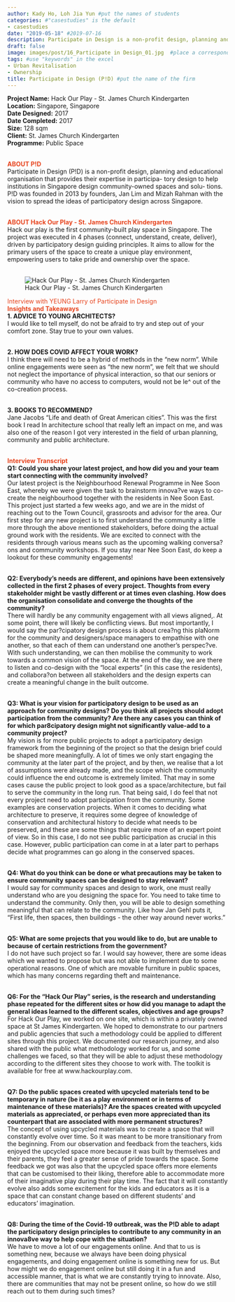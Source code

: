 ```yaml
---
author: Kady Ho, Loh Jia Yun #put the names of students
categories: #"casestudies" is the default 
- casestudies
date: "2019-05-18" #2019-07-16
description: Participate in Design is a non-profit design, planning and educational organisation that helps institution in Singapore design community-owned spaces. #brief description about the firm
draft: false
image: images/post/16_Participate in Design_01.jpg  #place a corresponding image in the "images" => "post"
tags: #use "keywords" in the excel
- Urban Revitalisation
- Ownership
title: Participate in Design (P!D) #put the name of the firm
---
```


__Project Name:__ Hack Our Play - St. James Church Kindergarten <br>
__Location:__ Singapore, Singapore <br>
__Date Designed:__ 2017 <br>
__Date Completed:__ 2017 <br>
__Size:__ 128 sqm<br>
__Client:__ St. James Church Kindergarten <br>
__Programme:__ Public Space
<br><br>

<span style="color:#E7451F">__ABOUT P!D__</span><br>
Participate in Design (P!D) is a non-profit design, planning and educational organisation that provides their expertise in participa- tory design to help institutions in Singapore design community-owned spaces and solu- tions. P!D was founded in 2013 by founders, Jan Lim and Mizah Rahman with the vision to spread the ideas of participatory design across Singapore. <br><br>

<span style="color:#E7451F">__ABOUT Hack Our Play - St. James Church Kindergarten__</span><br>
Hack our play is the first community-built play space in Singapore. The project was executed in 4 phases (connect, understand, create, deliver), driven by participatory design guiding principles. It aims to allow for the primary users of the space to create a unique play environment, empowering users to take pride and ownership over the space. <br><br>

<!-- Photo of the project -->

<!-- ![caption: name of the project](https://socialarchi.github.io/images/post/"name of the file") 
example below-->

![Hack Our Play - St. James Church Kindergarten](https://socialarchi.github.io/images/post/16_Participate in Design_01.jpg) 

<span style="color:#E7451F">Interview with YEUNG Larry of Participate in Design</span><br>
<span style="color:#E7451F">__Insights and Takeaways__</span><br>
__1. ADVICE TO YOUNG ARCHITECTS?__<br>
I would like to tell myself, do not be afraid to try and step out of your comfort zone. Stay true to your own values. <br><br>

__2. HOW DOES COVID AFFECT YOUR WORK?__<br>
I think there will need to be a hybrid of methods in the “new norm”. While online engagements were seen as “the new norm”, we felt that we should not neglect the importance of physical interaction, so that our seniors or community who have no access to computers, would not be le^ out of the co-creation process.<br><br>

__3. BOOKS TO RECOMMEND?__<br>
Jane Jacobs “Life and death of Great American cities”. This was the first book I read In architecture school that really left an impact on me, and was also one of the reason I got very interested in the field of urban planning, community and public architecture. <br><br>

<span style="color:#E7451F">__Interview Transcript__</span><br>
__Q1: Could you share your latest project, and how did you and your team start connecting with the community involved?__<br>
Our latest project is the Neighbourhood Renewal Programme in Nee Soon East, whereby we were given the task to brainstorm innova?ve ways to co-create the neighbourhood together with the residents in Nee Soon East. This project just started a few weeks ago, and we are in the midst of reaching out to the Town Council, grassroots and advisor for the area. Our first step for any new project is to first understand the community a little more through the above mentioned stakeholders, before doing the actual ground work with the residents. We are excited to connect with the residents through various means such as the upcoming walking conversa?ons and community workshops. If you stay near Nee Soon East, do keep a lookout for these community engagements! <br><br>

__Q2: Everybody’s needs are different, and opinions have been extensively collected in the first 2 phases of every project. Thoughts from every stakeholder might be vastly different or at times even clashing. How does the organisation consolidate and converge the thoughts of the community?__<br>
There will hardly be any community engagement with all views aligned,. At some point, there will likely be conflicting views. But most importantly, I would say the par?cipatory design process is about crea?ng this plaNorm for the community and designers/space managers to empathise with one another, so that each of them can understand one another’s perspec?ve. With such understanding, we can then mobilise the community to work towards a common vision of the space. At the end of the day, we are there to listen and co-design with the “local experts” (in this case the residents), and collabora?on between all stakeholders and the design experts can create a meaningful change in the built outcome. <br><br>

__Q3: What is your vision for participatory design to be used as an approach for community designs? Do you think all projects should adopt participation from the community? Are there any cases you can think of for which par8cipatory design might not significantly value-add to a community project?__<br>
My vision is for more public projects to adopt a participatory design framework from the beginning of the project so that the design brief could be shaped more meaningfully. A lot of times we only start engaging the community at the later part of the project, and by then, we realise that a lot of assumptions were already made, and the scope which the community could influence the end outcome is extremely limited. That may in some cases cause the public project to look good as a space/architecture, but fail to serve the community in the long run. That being said, I do feel that not every project need to adopt participation from the community. Some examples are conservation projects. When it comes to deciding what architecture to preserve, it requires some degree of knowledge of conservation and architectural history to decide what needs to be preserved, and these are some things that require more of an expert point of view. So in this case, I do not see public participation as crucial in this case. However, public participation can come in at a later part to perhaps decide what programmes can go along in the conserved spaces. <br><br>

__Q4: What do you think can be done or what precautions may be taken to ensure community spaces can be designed to stay relevant?__<br>
I would say for community spaces and design to work, one must really understand who are you designing the space for. You need to take time to understand the community. Only then, you will be able to design something meaningful that can relate to the community. Like how Jan Gehl puts it, “First life, then spaces, then buildings - the other way around never works." <br><br>

__Q5: What are some projects that you would like to do, but are unable to because of certain restrictions from the government?__<br>
I do not have such project so far. I would say however, there are some ideas which we wanted to propose but was not able to implement due to some operational reasons. One of which are movable furniture in public spaces, which has many concerns regarding theft and maintenance. <br><br>

__Q6: For the “Hack Our Play” series, is the research and understanding phase repeated for the different sites or how did you manage to adapt the general ideas learned to the different scales, objectives and age groups?__<br>
For Hack Our Play, we worked on one site, which is within a privately owned space at St James Kindergarten. We hoped to demonstrate to our partners and public agencies that such a methodology could be applied to different sites through this project. We documented our research journey, and also shared with the public what methodology worked for us, and some challenges we faced, so that they will be able to adjust these methodology according to the different sites they choose to work with. The toolkit is available for free at www.hackourplay.com. <br><br>

__Q7: Do the public spaces created with upcycled materials tend to be temporary in nature (be it as a play environment or in terms of maintenance of these materials)? Are the spaces created with upcycled materials as appreciated, or perhaps even more appreciated than its counterpart that are associated with more permanent structures?__<br>
The concept of using upcycled materials was to create a space that will constantly evolve over time. So it was meant to be more transitionary from the beginning. From our observation and feedback from the teachers, kids enjoyed the upcycled space more because it was built by themselves and their parents, they feel a greater sense of pride towards the space. Some feedback we got was also that the upcycled space offers more elements that can be customised to their liking, therefore able to accommodate more of their imaginative play during their play time. The fact that it will constantly evolve also adds some excitement for the kids and educators as it is a space that can constant change based on different students’ and educators’ imagination. <br><br>

__Q8: During the time of the Covid-19 outbreak, was the P!D able to adapt the participatory design principles to contribute to any community in an innova8ve way to help cope with the situation?__<br>
We have to move a lot of our engagements online. And that to us is something new, because we always have been doing physical engagements, and doing engagement online is something new for us. But how might we do engagement online but still doing it in a fun and accessible manner, that is what we are constantly trying to innovate. Also, there are communities that may not be present online, so how do we still reach out to them during such times? <br><br>
